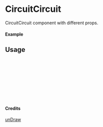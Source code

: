 
<Meta of={CircuitCircuit} title="unDraw/CircuitCircuit" />

# CircuitCircuit

CircuitCircuit component with different props.

#### Example

<Canvas of={CircuitCircuit.Primary} />

## Usage

```ts
import { CircuitCircuit } from "yadl-ui";

const Example = () => {
  return (
      <CircuitCircuit />
  );
};

export default Example;
```

#### Credits
[unDraw](https://undraw.co/illustrations)
